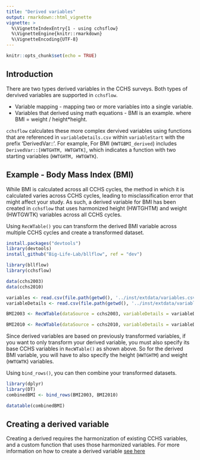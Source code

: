 ```yaml
---
title: "Derived variables"
output: rmarkdown::html_vignette
vignette: >
  %\VignetteIndexEntry{1 - using cchsflow}     
  %\VignetteEngine{knitr::rmarkdown} 
  %\VignetteEncoding{UTF-8}
---
```


```r
knitr::opts_chunk$set(echo = TRUE)
```

## Introduction

There are two types derived variables in the CCHS surveys. Both types of dervived variables are supported in `cchsflow`. 

- Variable mapping - mapping two or more variables into a single variable.
- Variables that derived using math equations - BMI is an example. where BMI = weight / height*height. 

`cchsflow` calculates these more complex dervived variables using functions that are referenced in `variableDetails.csv` within `variableStart` with the prefix 'DerivedVar::'. For example,  For BMI (`HWTGBMI_derived`) includes `DerivedVar::[HWTGHTM, HWTGWTK]`, which indicates a function with two starting variables (`HWTGHTM, HWTGWTK`).

## Example - Body Mass Index (BMI)

While BMI is calculated across all CCHS cycles, the method in which it is calculated varies across CCHS cycles, leading to misclassification error that might affect your study. As such, a derived variable for BMI has been created in `cchsflow` that uses harmonized height (HWTGHTM) and weight (HWTGWTK) variables across all CCHS cycles.

Using `RecWTable()` you can transform the derived BMI variable across multiple CCHS cycles and create a transformed dataset.

```r
install.packages("devtools")
library(devtools)
install_github("Big-Life-Lab/bllflow", ref = "dev")
```

```r
library(bllflow)
library(cchsflow)
```

```r
data(cchs2003)
data(cchs2010)

variables <- read.csv(file.path(getwd(), '../inst/extdata/variables.csv'))
variableDetails <- read.csv(file.path(getwd(), '../inst/extdata/variableDetails.csv'))

BMI2003 <- RecWTable(dataSource = cchs2003, variableDetails = variableDetails, datasetName = "cchs-82M0013-E-2003-c2-1-General File", log = TRUE, variables = c("HWTGHTM", "HWTGWTK", "HWTGBMI_derived"))

BMI2010 <- RecWTable(dataSource = cchs2010, variableDetails = variableDetails, datasetName = "CCHS-82M0013-E-2010-AnnualComponent", log = TRUE, variables = c("HWTGHTM", "HWTGWTK", "HWTGBMI_derived"))
```

Since derived variables are based on previously transformed variables, if you want to only transform your derived variable, you must also specify its base CCHS variables in `RecWTable()` as shown above. So for the derived BMI variable, you will have to also specify the height (`HWTGHTM`) and weight (`HWTGWTK`) variables.

Using `bind_rows()`, you can then combine your transformed datasets.

```r
library(dplyr)
library(DT)
combinedBMI <- bind_rows(BMI2003, BMI2010)

datatable(combinedBMI)
```

## Creating a derived variable

Creating a derived requires the harmonization of existing CCHS variables, and a custom function that uses those harmonized variables. For more information on how to create a derived variable [see here]('~../docs/articles/howtoaddvariables.html')

